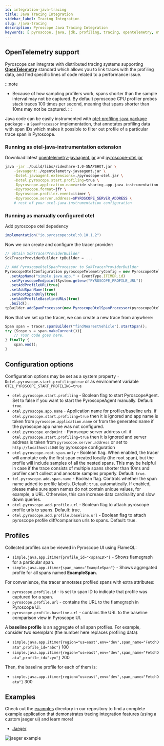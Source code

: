 ```yaml
---
id: integration-java-tracing
title: Java Tracing Integration
sidebar_label: Tracing Integration
slug: /java-tracing
description: Pyroscope Java Tracing Integration
keywords: [ pyroscope, java, jdk, profiling, tracing, opentelemetry, otelpyroscope ]
---
```


## OpenTelemetry support

Pyroscope can integrate with distributed tracing systems supporting [**OpenTelemetry**](https://opentelemetry.io/docs/instrumentation/java/getting-started/) standard which allows you to
link traces with the profiling data, and find specific lines of code related to a performance issue.

:::note
 * Because of how sampling profilers work, spans shorter than the sample interval may not be captured. By default pyroscope CPU profiler probes stack traces 100 times per second, meaning that spans shorter than 10ms may not be captured.
:::

Java code can be easily instrumented with [otel-profiling-java package](https://github.com/pyroscope-io/otel-profiling-java) package -
a `SpanProcessor` implementation, that annotates profiling data with span IDs which makes it possible to filter
out profile of a particular trace span in Pyroscope.

### Running as otel-java-instrumentation extension
Download latest [opentelemetry-javaagent.jar](https://github.com/open-telemetry/opentelemetry-java-instrumentation/releases) and [pyroscope-otel.jar](https://repo1.maven.org/maven2/io/pyroscope/otel/)
```bash
java -jar ./build/libs/rideshare-1.0-SNAPSHOT.jar \
    -javaagent:./opentelemetry-javaagent.jar \
    -Dotel.javaagent.extensions=./pyroscope-otel.jar \
    -Dotel.pyroscope.start.profiling=true \
    -Dpyroscope.application.name=ride-sharing-app-java-instrumentation  \
    -Dpyroscope.format=jfr \
    -Dpyroscope.profiler.event=itimer \
    -Dpyroscope.server.address=$PYROSCOPE_SERVER_ADDRESS \
    # rest of your otel-java-instrumentation configuration
```

### Running as manually configured otel

Add pyroscope otel depedency
```java
implementation("io.pyroscope:otel:0.10.1.2")
```

Now we can create and configure the tracer provider:
```javascript
// obtain SdkTracerProviderBuilder
SdkTracerProviderBuilder tpBuilder = ...

// Add PyroscopeOtelSpanProcessor to SdkTracerProviderBuilder
PyroscopeOtelConfiguration pyroscopeTelemetryConfig = new PyroscopeOtelConfiguration.Builder()
  .setAppName("simple.java.app." + EventType.ITIMER.id)
  .setPyroscopeEndpoint(System.getenv("PYROSCOPE_PROFILE_URL"))
  .setAddProfileURL(true)
  .setAddSpanName(true)
  .setRootSpanOnly(true)
  .setAddProfileBaselineURLs(true)
  .build();
tpBuilder.addSpanProcessor(new PyroscopeOtelSpanProcessor(pyroscopeOtelConfig));
```


Now that we set up the tracer, we can create a new trace from anywhere:
```javascript
Span span = tracer.spanBuilder("findNearestVehicle").startSpan();
try (Scope s = span.makeCurrent()){
    // Your code goes here.
} finally {
    span.end();
}
```
## Configuration options

Configuration options may be set as a system property `-Dotel.pyroscope.start.profiling=true` or as environment variable `OTEL_PYROSCOPE_START_PROFILING=true`

- `otel.pyroscope.start.profiling` - Boolean flag to start PyroscopeAgent. Set to false if you want to start the PyroscopeAgent manually. Default: `true`.
- `otel.pyroscope.app.name` - Application name for profiler/baseline urls. if `otel.pyroscope.start.profiling=true` then it is ignored and app name is taken from `pyroscope.application.name` or from the generated name if the pyroscope app name was not configured.
- `otel.pyroscope.endpoint` - Pyroscope server address url. if `otel.pyroscope.start.profiling=true` then it is ignored and server address is taken from `pyroscope.server.address` or set to `http://localhost:4040` by pyroscope configuration
- `otel.pyroscope.root.span.only` - Boolean flag. When enabled, the tracer will annotate only the first span created locally
(the root span), but the profile will include samples of all the nested spans. This may be helpful in case if the trace
consists of multiple spans shorter than 10ms and profiler can't collect and annotate samples properly. Default: `true`.
- `tel.pyroscope.add.span.name` - Boolean flag. Controls whether the span name added to profile labels. Default: `true`.
automatically. If enabled, please make sure span names do not contain unique values, for example, a URL.  Otherwise, this can increase data cardinality and slow down queries.
- `otel.pyroscope.add.profile.url` - Boolean flag to attach pyroscope profile urls to spans. Default: true.
- `otel.pyroscope.add.profile.baseline.url` - Boolean flag to attach pyroscope profile diff/comparison urls to spans. Default: true.

## Profiles

Collected profiles can be viewed in Pyroscope UI using FlameQL:
- `simple.java.app.itimer{profile_id="<spanID>"}` - Shows flamegraph for a particular span.
- `simple.java.app.itimer{span_name="ExampleSpan"}` - Shows aggregated profile for all spans named **ExampleSpan**.

For convenience, the tracer annotates profiled spans with extra attributes:
- `pyroscope.profile.id` - is set to span ID to indicate that profile was captured for a span.
- `pyroscope.profile.url` - contains the URL to the flamegraph in Pyroscope UI.
- `pyroscope.profile.baseline.url` - contains the URL to the baseline comparison view in Pyroscope UI.

A **baseline profile** is an aggregate of all span profiles. For example, consider two exemplars (the number here
replaces profiling data):
- `simple.java.app.itimer{region="us=east",env="dev",span_name="FetchData",profile_id="abc"}` 100
- `simple.java.app.itimer{region="us=east",env="dev",span_name="FetchData",profile_id="zyx"}` 200

Then, the baseline profile for each of them is:
- `simple.java.app.itimer{region="us=east",env="dev",span_name="FetchData"}` 300

## Examples

Check out the [examples](https://github.com/pyroscope-io/pyroscope/tree/main/examples/tracing/jaeger/java/rideshare) directory in our repository to
find a complete example application that demonstrates tracing integration features (using a custom jaeger ui) and learn more!
 - [Jaeger](https://github.com/pyroscope-io/pyroscope/tree/main/examples/tracing/jaeger/)

![jaeger example](https://user-images.githubusercontent.com/23323466/186233918-2461cfb7-1ec5-4c21-8c19-a94bdcf5c269.png)
